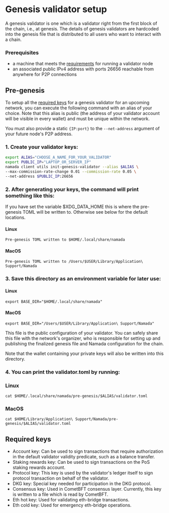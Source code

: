 
# Genesis validator setup

A genesis validator is one which is a validator right from the first block of the chain, i.e., at genesis. The details of genesis validators are hardcoded into the genesis file that is distributed to all users who want to interact with a chain.

### Prerequisites

- a machine that meets the [requirements](./hardware.mdx) for running a validator node
- an associated public IPv4 address with ports 26656 reachable from anywhere for P2P connections

## Pre-genesis

To setup all the [required keys](#required-keys) for a genesis validator for an upcoming network, you can execute the following command with an alias of your choice. Note that this alias is public (the address of your validator account will be visible in every wallet) and must be unique within the network.

You must also provide a static `{IP:port}` to the `--net-address` argument of your future node's P2P address.

### 1. Create your validator keys:
``` bash
export ALIAS="CHOOSE_A_NAME_FOR_YOUR_VALIDATOR"
export PUBLIC_IP="LAPTOP_OR_SERVER_IP"
namada client utils init-genesis-validator --alias $ALIAS \
--max-commission-rate-change 0.01 --commission-rate 0.05 \
--net-address $PUBLIC_IP:26656
```

### 2. After generating your keys, the command will print something like this:

<Callout type="info">
If you have set the variable $XDG_DATA_HOME this is where the pre-genesis TOML will be written to. Otherwise see below for the default locations.
</Callout>

#### Linux 
```text copy
Pre-genesis TOML written to $HOME/.local/share/namada
```

#### MacOS
```text copy
Pre-genesis TOML written to /Users/$USER/Library/Application\ Support/Namada
```

### 3. Save this directory as an environment variable for later use:

#### Linux 
```shell copy
export BASE_DIR="$HOME/.local/share/namada"
```
#### MacOS
```shell copy
export BASE_DIR="/Users/$USER/Library/Application\ Support/Namada"
```

This file is the public configuration of your validator. You can safely share this file with the network's organizer, who is responsible for setting up and publishing the finalized genesis file and Namada configuration for the chain.

Note that the wallet containing your private keys will also be written into this directory.

### 4. You can print the validator.toml by running: 

### Linux 
```shell copy
cat $HOME/.local/share/namada/pre-genesis/$ALIAS/validator.toml
```

### MacOS 
```shell copy
cat $HOME/Library/Application\ Support/Namada/pre-genesis/$ALIAS/validator.toml
```

## Required keys

- Account key: Can be used to sign transactions that require authorization in the default validator validity predicate, such as a balance transfer.
- Staking rewards key: Can be used to sign transactions on the PoS staking rewards account.
- Protocol key: This key is used by the validator's ledger itself to sign protocol transaction on behalf of the validator.
- DKG key: Special key needed for participation in the DKG protocol.
- Consensus key: Used in CometBFT consensus layer. Currently, this key is written to a file which is read by CometBFT.
- Eth hot key: Used for validating eth-bridge transactions.
- Eth cold key: Used for emergency eth-bridge operations. 
